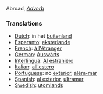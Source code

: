 Abroad, ''[[Adverb]]''
===Translations===

*[[Dutch]]: in het [[buitenland]]
*[[Esperanto]]: [[eksterlande]]
*[[French]]: [[à l'étranger]]
*[[German]]: [[Auswärts]]
*[[Interlingua]]: [[Al estraniero]]
*[[Italian]]: [[all'estero]]
*[[Portuguese]]: no [[exterior]], [[além-mar]]
*[[Spanish]]: [[al exterior]], [[ultramar]]
*[[Swedish]]: [[utomlands]]